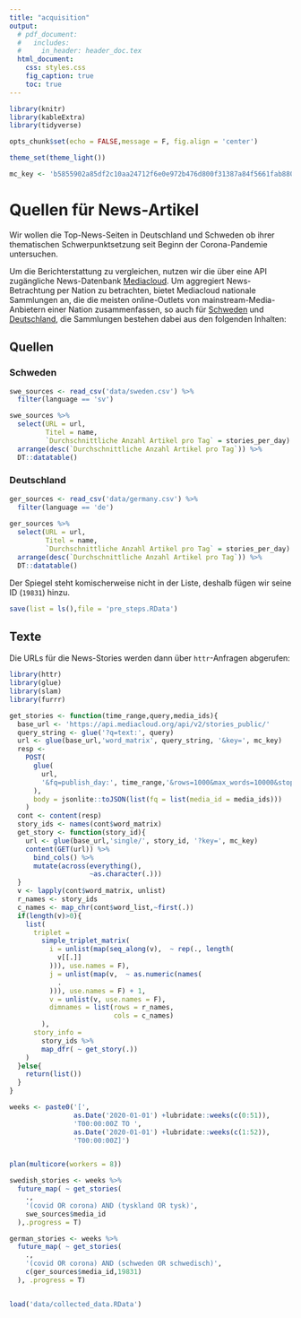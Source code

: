 ```yaml
---
title: "acquisition"
output:
  # pdf_document:
  #   includes:
  #     in_header: header_doc.tex
  html_document:
    css: styles.css
    fig_caption: true
    toc: true
---
```


```r
library(knitr)
library(kableExtra)
library(tidyverse)

opts_chunk$set(echo = FALSE,message = F, fig.align = 'center')

theme_set(theme_light())

mc_key <- 'b5855902a85df2c10aa24712f6e0e972b476d800f31387a84f5661fab880e53e'
```

# Quellen für News-Artikel
Wir wollen die Top-News-Seiten in Deutschland und Schweden ob ihrer thematischen Schwerpunktsetzung seit Beginn der Corona-Pandemie untersuchen.

Um die Berichterstattung zu vergleichen, nutzen wir die über eine API zugängliche News-Datenbank [Mediacloud](https://mediacloud.org/#/Home). 
Um aggregiert News-Betrachtung per Nation zu betrachten, bietet Mediacloud nationale Sammlungen an, die die meisten online-Outlets von mainstream-Media-Anbietern einer Nation zusammenfassen, so auch für [Schweden](https://sources.mediacloud.org/#/collections/34412223) und [Deutschland](https://sources.mediacloud.org/#/collections/38379816), die Sammlungen bestehen dabei aus den folgenden Inhalten:

## Quellen {.tabset}

### Schweden
```r
swe_sources <- read_csv('data/sweden.csv') %>% 
  filter(language == 'sv') 

swe_sources %>% 
  select(URL = url,
         Titel = name,
         `Durchschnittliche Anzahl Artikel pro Tag` = stories_per_day) %>% 
  arrange(desc(`Durchschnittliche Anzahl Artikel pro Tag`)) %>% 
  DT::datatable()

```



### Deutschland

```r
ger_sources <- read_csv('data/germany.csv') %>% 
  filter(language == 'de')
  
ger_sources %>% 
  select(URL = url,
         Titel = name,
         `Durchschnittliche Anzahl Artikel pro Tag` = stories_per_day) %>% 
  arrange(desc(`Durchschnittliche Anzahl Artikel pro Tag`)) %>% 
  DT::datatable()
```

Der Spiegel steht komischerweise nicht in der Liste, deshalb fügen wir seine ID (`19831`) hinzu.


```r
save(list = ls(),file = 'pre_steps.RData')
```


## Texte

Die URLs für die News-Stories werden dann über `httr`-Anfragen abgerufen:

```r

library(httr)
library(glue)
library(slam)
library(furrr)

get_stories <- function(time_range,query,media_ids){
  base_url <- 'https://api.mediacloud.org/api/v2/stories_public/'
  query_string <- glue('?q=text:', query)
  url <- glue(base_url,'word_matrix', query_string, '&key=', mc_key)
  resp <-
    POST(
      glue(
        url,
        '&fq=publish_day:', time_range,'&rows=1000&max_words=10000&stopword_length=long'
      ),
      body = jsonlite::toJSON(list(fq = list(media_id = media_ids)))
    )
  cont <- content(resp)
  story_ids <- names(cont$word_matrix)
  get_story <- function(story_id){
    url <- glue(base_url,'single/', story_id, '?key=', mc_key)
    content(GET(url)) %>% 
      bind_cols() %>% 
      mutate(across(everything(),
                    ~as.character(.)))
  }
  v <- lapply(cont$word_matrix, unlist)
  r_names <- story_ids
  c_names <- map_chr(cont$word_list,~first(.))
  if(length(v)>0){
    list(
      triplet =
        simple_triplet_matrix(
          i = unlist(map(seq_along(v),  ~ rep(., length(
            v[[.]]
          ))), use.names = F),
          j = unlist(map(v,  ~ as.numeric(names(
            .
          ))), use.names = F) + 1,
          v = unlist(v, use.names = F),
          dimnames = list(rows = r_names,
                          cols = c_names)
        ),
      story_info =
        story_ids %>%
        map_dfr( ~ get_story(.))
    )
  }else{
    return(list())
  }
}

weeks <- paste0('[',
                as.Date('2020-01-01') +lubridate::weeks(c(0:51)),
                'T00:00:00Z TO ',
                as.Date('2020-01-01') +lubridate::weeks(c(1:52)),
                'T00:00:00Z]')


plan(multicore(workers = 8))

swedish_stories <- weeks %>%
  future_map( ~ get_stories(
    .,
    '(covid OR corona) AND (tyskland OR tysk)',
    swe_sources$media_id
  ),.progress = T)

german_stories <- weeks %>%
  future_map( ~ get_stories(
    .,
    '(covid OR corona) AND (schweden OR schwedisch)',
    c(ger_sources$media_id,19831)
  ), .progress = T)



```
```r
load('data/collected_data.RData')
```



